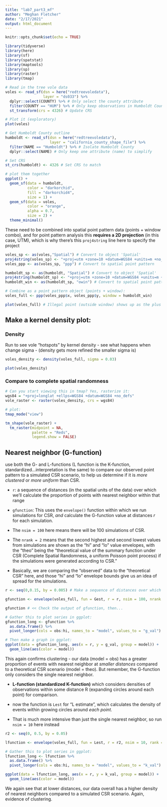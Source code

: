 ```yaml
---
title: "lab7_part3_mf"
author: "Meghan Fletcher"
date: "2/17/2021"
output: html_document
---
```


```r
knitr::opts_chunk$set(echo = TRUE)

library(tidyverse)
library(here)
library(sf)
library(spatstat)
library(maptools) 
library(sp)
library(raster)
library(tmap)
```


```r
# Read in the tree vole data
voles <- read_sf(dsn = here("redtreevoledata"), 
                 layer = "ds033") %>% 
  dplyr::select(COUNTY) %>% # Only select the county attribute
  filter(COUNTY == "HUM") %>% # Only keep observations in Humboldt County
  st_transform(crs = 4326) # Update CRS

# Plot it (exploratory)
plot(voles)
```

```r
# Get Humboldt County outline
humboldt <- read_sf(dsn = here("redtreevoledata"), 
                    layer = "california_county_shape_file") %>% 
  filter(NAME == "Humboldt") %>% # Isolate Humboldt County
  dplyr::select(NAME) # Only keep one attribute (name) to simplify

# Set CRS
st_crs(humboldt) <- 4326 # Set CRS to match 
```

```r
# plot them together
ggplot() +
  geom_sf(data = humboldt, 
          color = "darkorchid", 
          fill = "darkorchid4", 
          size = 1) +
  geom_sf(data = voles, 
          color = "orange", 
          alpha = 0.7, 
          size = 2) +
  theme_minimal()
```

These need to be combined into spatial point pattern data (points + window combo), and for point pattern analysis this **requires a 2D projection** (in this case, UTM), which is why there's this `proj4string` line here to specify the project
```r
voles_sp <- as(voles,"Spatial") # Convert to object 'Spatial'
proj4string(voles_sp) <- "+proj=utm +zone=10 +datum=WGS84 +units=m +no_defs +ellps=WGS84 +towgs84=0,0,0" # Add UTM projection so that it's 2D (otherwise point pattern analysis invalid)
voles_ppp <- as(voles_sp, "ppp") # Convert to spatial point pattern

humboldt_sp <- as(humboldt, "Spatial") # Convert to object 'Spatial'
proj4string(humboldt_sp) <- "+proj=utm +zone=10 +datum=WGS84 +units=m +no_defs +ellps=WGS84 +towgs84=0,0,0" # Add UTM projection
humboldt_win <- as(humboldt_sp, "owin") # Convert to spatial point pattern

# Combine as a point pattern object (points + window):
voles_full <- ppp(voles_ppp$x, voles_ppp$y, window = humboldt_win)

plot(voles_full) # Illegal point (outside window) shows up as the plus sign
```

## Make a kernel density plot:

### Density

Run to see vole "hotspots" by kernel density
- see what happens when change sigma 
  - (density gets more  refined the smaller sigma is)

```r
voles_density <- density(voles_full, sigma = 0.03)

plot(voles_density)
```

### Compare to complete spatial randomness

```r
# Can you start viewing this in tmap? Yes, rasterize it: 
wgs84 = "+proj=longlat +ellps=WGS84 +datum=WGS84 +no_defs"
vole_raster <- raster(voles_density, crs = wgs84)

# plot: 
tmap_mode("view")

tm_shape(vole_raster) +
  tm_raster(midpoint = NA, 
            palette = "Reds", 
            legend.show = FALSE)
```

## Nearest neighbor (G-function)

use both the G- and L-functions (L function is the K-function, standardized...interpretation is the same) to compare our observed point pattern to a simulated CSR scenario, to help us determine if it is *more clustered* or *more uniform* than CSR.

- `r`: a sequence of distances (in the spatial units of the data) over which we'll calculate the proportion of points with nearest neighbor within that range

- `gfunction`: This uses the `envelope()` function within which we run simulations for CSR, *and* calculate the G-function value at distances *r* for each simulation.

- The `nsim = 100` here means there will be 100 simulations of CSR.

- The `nrank = 2` means that the second highest and second lowest values from simulations are shown as the "hi" and "lo" value envelopes, with the "theo" being the "theoretical value of the summary function under CSR (Complete Spatial Randomness, a uniform Poisson point process) if the simulations were generated according to CSR."

- Basically, we are comparing the "observed" data to the "theoretical CSR" here, and those "hi" and "lo" envelope bounds give us an idea of spread for the simulations. 

```r
r <- seq(0,0.15, by = 0.005) # Make a sequence of distances over which you'll calculate G(r)

gfunction <- envelope(voles_full, fun = Gest, r = r, nsim = 100, nrank = 2) # Calculate the actual and theoretical G(r) values, using 100 simulations of CRS for the "theoretical" outcome

gfunction # << Check the output of gfunction, then...

# Gather this to plot series in ggplot:
gfunction_long <- gfunction %>% 
  as.data.frame() %>% 
  pivot_longer(cols = obs:hi, names_to = "model", values_to = "g_val")

# Then make a graph in ggplot:
ggplot(data = gfunction_long, aes(x = r, y = g_val, group = model)) +
  geom_line(aes(color = model))
```

This again confirms clustering - our data (model = obs) has a greater proportion of events with nearest neighbor at *smaller distances* compared to a theoretical CSR scenario (model = theo). But remember, the G-function only considers the single nearest neighbor. 

- **L-function (standardized K-function)** which considers densities of observations within some distance R (expanding circles around each point) for comparison.

- now the function is `Lest` for "L estimate", which calculates the density of events within growing circles around *each point*.

- That is much more intensive than just the single nearest neighbor, so run `nsim = 10` here instead

```r
r2 <- seq(0, 0.5, by = 0.05)

lfunction <- envelope(voles_full, fun = Lest, r = r2, nsim = 10, rank = 2, global = TRUE)

# Gather this to plot series in ggplot:
lfunction_long <- lfunction %>% 
  as.data.frame() %>% 
  pivot_longer(cols = obs:hi, names_to = "model", values_to = "k_val")

ggplot(data = lfunction_long, aes(x = r, y = k_val, group = model)) +
  geom_line(aes(color = model))
```

We again see that at lower distances, our data overall has a higher density of nearest neighbors compared to a simulated CSR scenario. Again, evidence of clustering. 








